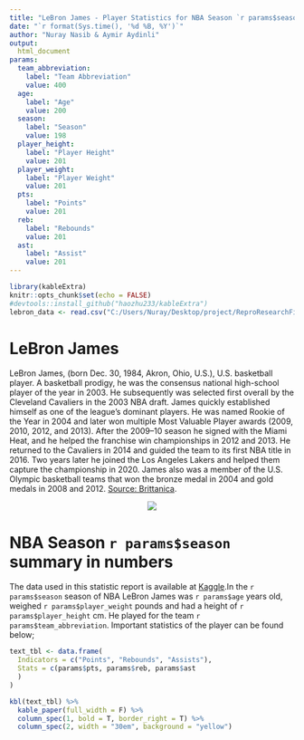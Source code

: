 ```yaml
---
title: "LeBron James - Player Statistics for NBA Season `r params$season`"
date: "`r format(Sys.time(), '%d %B, %Y')`"
author: "Nuray Nasib & Aymir Aydinli"
output:
  html_document
params:
  team_abbreviation:
    label: "Team Abbreviation"
    value: 400
  age:
    label: "Age"
    value: 200
  season:
    label: "Season"
    value: 198 
  player_height:
    label: "Player Height"
    value: 201 
  player_weight:
    label: "Player Weight"
    value: 201  
  pts:
    label: "Points"
    value: 201
  reb:
    label: "Rebounds"
    value: 201 
  ast:
    label: "Assist"
    value: 201  
---
```



```r
library(kableExtra)
knitr::opts_chunk$set(echo = FALSE)
#devtools::install_github("haozhu233/kableExtra")
lebron_data <- read.csv("C:/Users/Nuray/Desktop/project/ReproResearchFinalProj/lebron_james.csv")  
```

# LeBron James

LeBron James, (born Dec. 30, 1984, Akron, Ohio, U.S.), U.S. basketball player. A basketball prodigy, he was the consensus national high-school player of the year in 2003. He subsequently was selected first overall by the Cleveland Cavaliers in the 2003 NBA draft. James quickly established himself as one of the league’s dominant players. He was named Rookie of the Year in 2004 and later won multiple Most Valuable Player awards (2009, 2010, 2012, and 2013). After the 2009–10 season he signed with the Miami Heat, and he helped the franchise win championships in 2012 and 2013. He returned to the Cavaliers in 2014 and guided the team to its first NBA title in 2016. Two years later he joined the Los Angeles Lakers and helped them capture the championship in 2020. James also was a member of the U.S. Olympic basketball teams that won the bronze medal in 2004 and gold medals in 2008 and 2012. [Source: Brittanica](https://www.britannica.com/biography/LeBron-James).


<center>
![](https://media.giphy.com/media/WUHR7AZH7fxHW/giphy.gif) 
</center>


# NBA Season `r params$season` summary in numbers


The data used in this statistic report is available at [Kaggle](https://www.kaggle.com/datasets/justinas/nba-players-data).In the  `r params$season` season of NBA LeBron James was `r params$age` years old, weighed `r params$player_weight` pounds and had a height of `r params$player_height` cm. He played for the team `r params$team_abbreviation`. Important statistics of the player can be found below;



```r

text_tbl <- data.frame(
  Indicators = c("Points", "Rebounds", "Assists"),
  Stats = c(params$pts, params$reb, params$ast
  )
)

kbl(text_tbl) %>%
  kable_paper(full_width = F) %>%
  column_spec(1, bold = T, border_right = T) %>%
  column_spec(2, width = "30em", background = "yellow")

```  
  